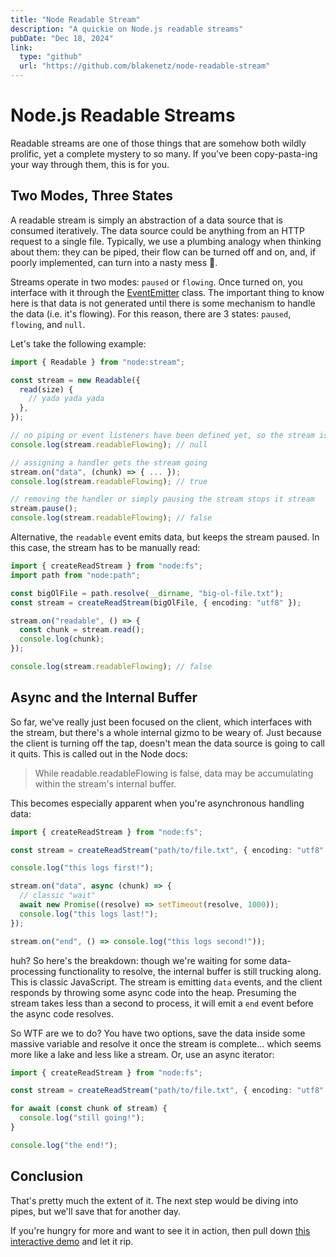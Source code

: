 ```yaml
---
title: "Node Readable Stream"
description: "A quickie on Node.js readable streams"
pubDate: "Dec 18, 2024"
link:
  type: "github"
  url: "https://github.com/blakenetz/node-readable-stream"
---
```


# Node.js Readable Streams

Readable streams are one of those things that are somehow both wildly prolific,
yet a complete mystery to so many. If you've been copy-pasta-ing your way
through them, this is for you.

## Two Modes, Three States

A readable stream is simply an abstraction of a data source that is consumed
iteratively. The data source could be anything from an HTTP request to a single
file. Typically, we use a plumbing analogy when thinking about them: they can be
piped, their flow can be turned off and on, and, if poorly implemented, can turn
into a nasty mess 💩.

Streams operate in two modes: `paused` or `flowing`. Once turned on, you
interface with it through the
[EventEmitter](https://nodejs.org/api/events.html#class-eventemitter) class. The
important thing to know here is that data is not generated until there is some
mechanism to handle the data (i.e. it's flowing). For this reason, there are 3
states: `paused`, `flowing`, and `null`.

Let's take the following example:

```ts
import { Readable } from "node:stream";

const stream = new Readable({
  read(size) {
    // yada yada yada
  },
});

// no piping or event listeners have been defined yet, so the stream is inactive
console.log(stream.readableFlowing); // null

// assigning a handler gets the stream going
stream.on("data", (chunk) => { ... });
console.log(stream.readableFlowing); // true

// removing the handler or simply pausing the stream stops it stream
stream.pause();
console.log(stream.readableFlowing); // false
```

Alternative, the `readable` event emits data, but keeps the stream paused. In
this case, the stream has to be manually read:

```ts
import { createReadStream } from "node:fs";
import path from "node:path";

const bigOlFile = path.resolve(__dirname, "big-ol-file.txt");
const stream = createReadStream(bigOlFile, { encoding: "utf8" });

stream.on("readable", () => {
  const chunk = stream.read();
  console.log(chunk);
});

console.log(stream.readableFlowing); // false
```

## Async and the Internal Buffer

So far, we've really just been focused on the client, which interfaces with the
stream, but there's a whole internal gizmo to be weary of. Just because the
client is turning off the tap, doesn't mean the data source is going to call it
quits. This is called out in the Node docs:

> While readable.readableFlowing is false, data may be accumulating within the
> stream's internal buffer.

This becomes especially apparent when you're asynchronous handling data:

```ts
import { createReadStream } from "node:fs";

const stream = createReadStream("path/to/file.txt", { encoding: "utf8" });

console.log("this logs first!");

stream.on("data", async (chunk) => {
  // classic "wait"
  await new Promise((resolve) => setTimeout(resolve, 1000));
  console.log("this logs last!");
});

stream.on("end", () => console.log("this logs second!"));
```

huh? So here's the breakdown: though we're waiting for some data-processing
functionality to resolve, the internal buffer is still trucking along. This is
classic JavaScript. The stream is emitting `data` events, and the client
responds by throwing some async code into the heap. Presuming the stream takes
less than a second to process, it will emit a `end` event before the async code
resolves.

So WTF are we to do? You have two options, save the data inside some massive
variable and resolve it once the stream is complete... which seems more like a
lake and less like a stream. Or, use an async iterator:

```ts
import { createReadStream } from "node:fs";

const stream = createReadStream("path/to/file.txt", { encoding: "utf8" });

for await (const chunk of stream) {
  console.log("still going!");
}

console.log("the end!");
```

## Conclusion

That's pretty much the extent of it. The next step would be diving into pipes,
but we'll save that for another day.

If you're hungry for more and want to see it in action, then pull down
[this interactive demo](https://github.com/blakenetz/node-readable-stream/tree/main)
and let it rip.
